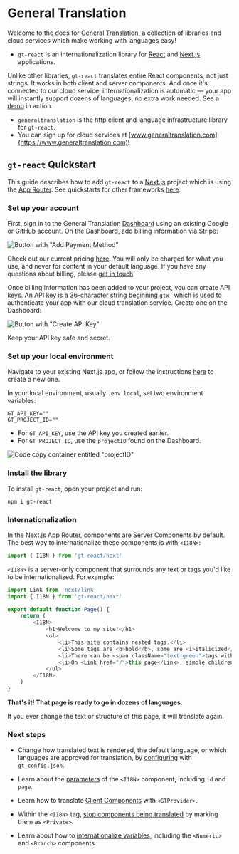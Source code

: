 # General Translation

Welcome to the docs for [General Translation](https://www.generaltranslation.com), a collection of libraries and cloud services which make working with languages easy!

- `gt-react` is an internationalization library for [React](https://react.dev) and [Next.js](https://nextjs.org) applications. 

Unlike other libraries, `gt-react` translates entire React components, not just strings. It works in both client and server components. And once it's connected to our cloud service, internationalization is automatic — your app will instantly support dozens of languages, no extra work needed. See a [demo](https://www.generaltranslation.com/demo) in action.

- `generaltranslation` is the http client and language infrastructure library for `gt-react`.
- You can sign up for cloud services at [www.generaltranslation.com](https://www.generaltranslation.com)!

## `gt-react` Quickstart 

This guide describes how to add `gt-react` to a [Next.js](https://nextjs.org) project which is using the [App Router](https://nextjs.org/docs#app-router-vs-pages-router). See quickstarts for other frameworks [here](/guides).

### Set up your account

First, sign in to the General Translation [Dashboard](https://www.generaltranslation.com/dashboard) using an existing Google or GitHub account. On the Dashboard, add billing information via Stripe:

![Button with "Add Payment Method"](/screenshots/stripe.jpeg)

Check out our current pricing [here](https://www.generaltranslation.com/pricing). You will only be charged for what you use, and never for content in your default language. If you have any questions about billing, please [get in touch](mailto:archie@generaltranslation.com)! 

Once billing information has been added to your project, you can create API keys. An API key is a 36-character string beginning `gtx-` which is used to authenticate your app with our cloud translation service. Create one on the Dashboard:

![Button with "Create API Key"](/screenshots/create_api_key.jpeg)

Keep your API key safe and secret.

### Set up your local environment

Navigate to your existing Next.js app, or follow the instructions [here](https://nextjs.org/docs/getting-started/installation) to create a new one.

In your local environment, usually `.env.local`, set two environment variables:

```.env copy
GT_API_KEY=""
GT_PROJECT_ID=""
```

- For `GT_API_KEY`, use the API key you created earlier.
- For `GT_PROJECT_ID`, use the `projectID` found on the Dashboard.

![Code copy container entitled "projectID"](/screenshots/project_id.jpeg)

### Install the library

To install `gt-react`, open your project and run: 

```shell copy
npm i gt-react
```

### Internationalization

In the Next.js App Router, components are Server Components by default. The best way to internationalize these components is with `<I18N>`:

```js copy
import { I18N } from 'gt-react/next'
```

`<I18N>` is a server-only component that surrounds any text or tags you'd like to be internationalized. For example:


```js copy
import Link from 'next/link'
import { I18N } from 'gt-react/next'

export default function Page() {
    return (
        <I18N>
            <h1>Welcome to my site!</h1>
            <ul>
                <li>This site contains nested tags.</li>
                <li>Some tags are <b>bold</b>, some are <i>italicized</i>.</li>
                <li>There can be <span className="text-green">tags within tags within</span> tags.</li>
                <li>On <Link href="/">this page</Link>, simple children of any type of tag will still be translated.</li>
            </ul>
        </I18N>
    )
}
```

**That's it! That page is ready to go in dozens of languages.**

If you ever change the text or structure of this page, it will translate again.

### Next steps

- Change how translated text is rendered, the default language, or which languages are approved for translation, by [configuring](/gt-react/gt_config) with `gt_config.json`.

- Learn about the [parameters](/gt-react/I18N#props) of the `<I18N>` component, including `id` and `page`.

- Learn how to translate [Client Components](/gt-react/client) with `<GTProvider>`.

- Within the `<I18N>` tag, [stop components being translated](/gt-react/private) by marking them as `<Private>`.

- Learn about how to [internationalize variables](/gt-react/variables), including the `<Numeric>` and `<Branch>` components.